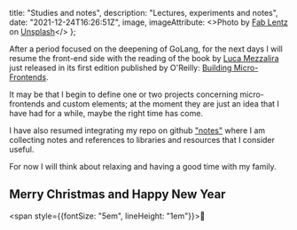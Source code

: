   title: "Studies and notes",
  description: "Lectures, experiments and notes",
  date: "2021-12-24T16:26:51Z",
  image,
  imageAttribute: <>Photo by <a href="https://unsplash.com/@fossy?utm_source=unsplash&utm_medium=referral&utm_content=creditCopyText">Fab Lentz</a> on <a href="https://unsplash.com/s/photos/study?utm_source=unsplash&utm_medium=referral&utm_content=creditCopyText">Unsplash</a></>
};


After a period focused on the deepening of GoLang, for the next days I will resume the front-end side with the reading of the book by [Luca Mezzalira](https://twitter.com/lucamezzalira) just released in its first edition published by O'Reilly: [Building Micro-Frontends](https://www.buildingmicrofrontends.com/).

It may be that I begin to define one or two projects concerning micro-frontends and custom elements; at the moment they are just an idea that I have had for a while, maybe the right time has come.

I have also resumed integrating my repo on github ["notes"](https://github.com/sandrolain/notes) where I am collecting notes and references to libraries and resources that I consider useful.


For now I will think about relaxing and having a good time with my family.

## Merry Christmas and Happy New Year

<span style={{fontSize: "5em", lineHeight: "1em"}}>🎄</span>
